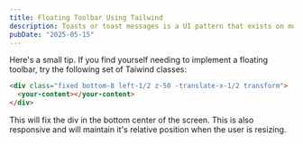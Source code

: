 ```yaml
---
title: Floating Toolbar Using Tailwind
description: Toasts or toast messages is a UI pattern that exists on most apps outthere. When we mention toasts in the web, the first instinct of most people is usually to reach for a library or an external package. I'm here to say that it's quite trivial to implement toasts in your web app.
pubDate: "2025-05-15"
---
```


Here's a small tip. If you find yourself needing to implement a floating toolbar, try the following set of Taiwind classes:

```html
<div class="fixed bottom-8 left-1/2 z-50 -translate-x-1/2 transform">
  <your-content></your-content>
</div>
```

This will fix the div in the bottom center of the screen. This is also responsive and will maintain it's relative position when the user is resizing.
